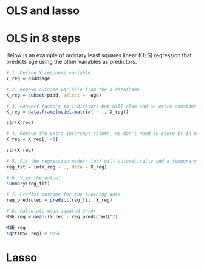 # OLS and lasso

# OLS in 8 steps

Below is an example of ordinary least squares linear (OLS) regression that predicts age using the other variables as predictors. 

```r
# 1. Define Y response variable
Y_reg = pidd$age

# 2. Remove outcome variable from the X dataframe
X_reg = subset(pidd, select = -age)

# 3. Convert factors to indicators but will also add an extra constant column for estimating the intercept
X_reg = data.frame(model.matrix( ~ ., X_reg))

str(X_reg)

# 4. Remove the extra intercept column, we don't need to store it in our dataset
X_reg = X_reg[, -1]

str(X_reg)

# 5. Fit the regression model; lm() will automatically add a temporary intercept column
reg_fit = lm(Y_reg ~ ., data = X_reg)

# 6. View the output
summary(reg_fit) 

# 7. Predict outcome for the training data
reg_predicted = predict(reg_fit, X_reg)

# 8. Calculate mean-squared error
MSE_reg = mean((Y_reg - reg_predicted)^2)

MSE_reg
sqrt(MSE_reg) # RMSE
```

# Lasso